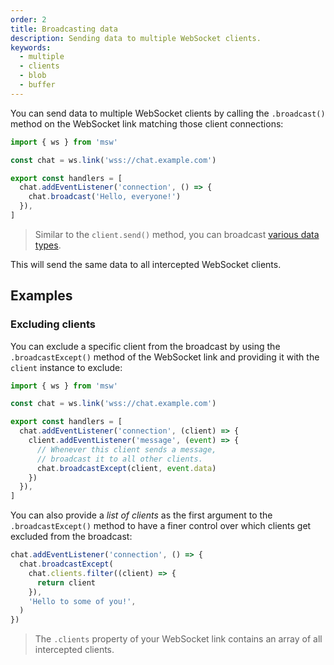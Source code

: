 ```yaml
---
order: 2
title: Broadcasting data
description: Sending data to multiple WebSocket clients.
keywords:
  - multiple
  - clients
  - blob
  - buffer
---
```


You can send data to multiple WebSocket clients by calling the `.broadcast()` method on the WebSocket link matching those client connections:

```ts {7} /.broadcast/
import { ws } from 'msw'

const chat = ws.link('wss://chat.example.com')

export const handlers = [
  chat.addEventListener('connection', () => {
    chat.broadcast('Hello, everyone!')
  }),
]
```

> Similar to the `client.send()` method, you can broadcast [various data types](/docs/websocket/client-events/sending-data#examples).

This will send the same data to all intercepted WebSocket clients.

## Examples

### Excluding clients

You can exclude a specific client from the broadcast by using the `.broadcastExcept()` method of the WebSocket link and providing it with the `client` instance to exclude:

```ts {10} /.broadcastExcept/
import { ws } from 'msw'

const chat = ws.link('wss://chat.example.com')

export const handlers = [
  chat.addEventListener('connection', (client) => {
    client.addEventListener('message', (event) => {
      // Whenever this client sends a message,
      // broadcast it to all other clients.
      chat.broadcastExcept(client, event.data)
    })
  }),
]
```

You can also provide a _list of clients_ as the first argument to the `.broadcastExcept()` method to have a finer control over which clients get excluded from the broadcast:

```ts {3-5} /chat.clients/
chat.addEventListener('connection', () => {
  chat.broadcastExcept(
    chat.clients.filter((client) => {
      return client
    }),
    'Hello to some of you!',
  )
})
```

> The `.clients` property of your WebSocket link contains an array of all intercepted clients.
